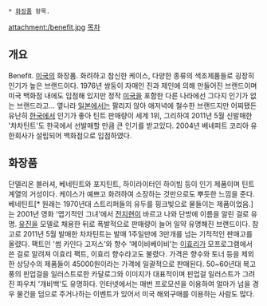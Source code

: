  * [[화장품]] 항목.
attachment:/benefit.jpg
[[목차]]
== 개요 ==
Benefit. [[미국]]의 화장품. 
화려하고 참신한 케이스, 다양한 종류의 색조제품들로 굉장히 인기가 높은 브랜드이다. 1976년 쌍둥이 자매인 진과 제인에 의해 만들어진 브랜드이며 미국 백화점 내에도 입점해 있지만 정작 [[미국]]을 포함한 다른 나라에선 그다지 인기가 없는 브랜드라고... 옆나라 [[일본]]에서는 팔리지 않아 애저녁에 철수한 브랜드지만 어찌됐든 유난히 [[한국]]에서 인기가 좋아 틴트 판매량이 세계 1위, 그리하여 2011년 5월 신발매한 '차차틴트'도 한국에서 선발매할 만큼 큰 인기를 받고있다. 2004년 베네피트 코리아 유한회사가 설립되어 백화점으로 입점하였다.  

== 화장품 ==
단델리온 블러셔, 베네틴트와 포지틴트, 하이라이터인 하이빔 등이 인기 제품이며 틴트 계열의 거성이다. 케이스가 예쁘고 화려하여 소장하는 것만으로도 뿌듯한 느낌을 준다. 베네틴트[* 원래는 1970년대 스트리퍼들의 유두를 핑크빛으로 물들이는 제품이었음.]는 2001년 영화 '엽기적인 그녀'에서 [[전지현]]이 바르고 나와 단방에 이름을 알린 걸로 유명. [[유진]]을 모델로 채용한 뒤로 폭발적으로 판매량이 늘어 일약 유명해진 브랜드이다. 참고로 2011년 5월 발매한 차차틴트는 발매 1주일만에 3만개를 넘는 기적적인 판매고를 올렸다. 팩트인 '썸 카인다 고저스'와 향수 '메이비베이비'는 [[이효리]]가 모프로그램에서 쓴 걸로 알려져 이효리 팩트, 이효리 향수라고도 불렸다. 가격은 향수와 토너 등을 제외한 상당수의 제품들이 45000원이라는 가격에 일괄적으로 판매된다. 50~60년대 복고풍의 핀업걸을 일러스트로한 카달로그와 이미지가 대표적이며 핀업걸 일러스트가 그려진 파우치 '개비백'도 유명하다. 인터넷에서는 매번 프로모션을 이용하여 얼마가 넘을 경우 물건을 덤으로 주거나하는 이벤트가 있어서 미국 해외구매를 이용하는 사람도 많다.
